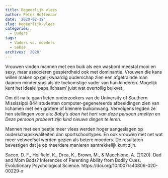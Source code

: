 ```yaml
---
title: Begeerlijk vlees
author: Peter Hoffenaar
date: '2020-02-18'
slug: begeerlijk-vlees
categories:
  - Ouders
tags:
  - Vaders vs. moeders
  - Sekse
archives: '2020'
---
```

Vrouwen vinden mannen met een buik als een wasbord meestal mooi en sexy, maar associëren gespierdheid ook met dominantie. Vrouwen die kans willen maken op gelijkwaardig ouderschap zien een afgetrainde man daarom minder snel als de toekomstige vader van hun kinderen. Mogelijk kent het ideale ‘papa lichaam’ juist wat overtollig buikvet.

Om dit na te gaan lieten onderzoekers van de University of Southern Mississippi 844 studenten computer-gegenereerde afbeeldingen zien van lichamen met een grotere of kleinere buikomvang. Vervolgens legden ze hen stellingen voor als: _Baby’s doen het hart van deze persoon smelten_ en _Deze persoon probeert zijn kind nieuwe dingen te leren_.

Mannen met een beetje meer vlees werden hoger aangeslagen op ouderschapskwaliteiten dan sportschooltypes. En ook vrouwen met net wat meer vetweefsel werden gezien als betere moeders. De resultaten bevestigen dat je op meerdere manieren aantrekkelijk kunt zijn.  

Sacco, D. F., Holifield, K., Drea, K., Brown, M., & Macchione, A. (2020). Dad and Mom Bods? Inferences of Parenting Ability from Bodily Cues. Evolutionary Psychological Science. https://doi.org/10.1007/s40806-020-00229-x
